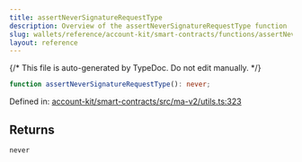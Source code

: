 ```yaml
---
title: assertNeverSignatureRequestType
description: Overview of the assertNeverSignatureRequestType function
slug: wallets/reference/account-kit/smart-contracts/functions/assertNeverSignatureRequestType
layout: reference
---
```


{/* This file is auto-generated by TypeDoc. Do not edit manually. */}

```ts
function assertNeverSignatureRequestType(): never;
```

Defined in: [account-kit/smart-contracts/src/ma-v2/utils.ts:323](https://github.com/alchemyplatform/aa-sdk/blob/dc58c113ff1eeb06d4b3f76c505cbbaad47db8fc/account-kit/smart-contracts/src/ma-v2/utils.ts#L323)

## Returns

`never`
